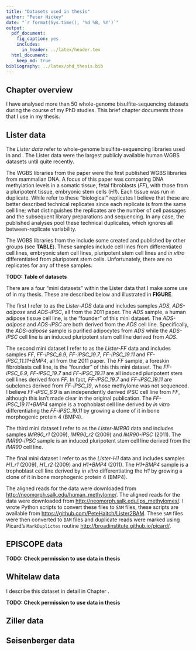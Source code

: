 ```yaml
---
title: "Datasets used in thesis"
author: "Peter Hickey"
date: "`r format(Sys.time(), '%d %B, %Y')`"
output:
  pdf_document:
    fig_caption: yes
    includes:
      in_header: ../latex/header.tex
  html_document:
    keep_md: true
bibliography: ../latex/phd_thesis.bib
---
```


## Chapter overview

I have analysed more than 50 whole-genome bisulfite-sequencing datasets during the course of my PhD studies. This brief chapter documents those that I use in my thesis.

## Lister data

The _Lister data_ refer to whole-genome bisulfite-sequencing libraries used in \cite{Lister:2009hy} and \cite{Lister:2011kg}. The Lister data were the largest publicly available human WGBS datasets until quite recently.

The WGBS libraries from the \cite{Lister:2009hy} paper were the first published WGBS libraries from mammalian DNA. A focus of this paper was comparing DNA methylation levels in a somatic tissue, fetal fibroblasts (_FF_), with those from a pluripotent tissue, embryonic stem cells (_H1_). Each tissue was run in duplicate. While \cite{Lister:2009hy} refer to these "biological" replicates I believe that these are better described technical replicates since each replicate is from the same cell line; what distinguishes the replicates are the number of cell passages and the subsequent library preparations and sequencing. In any case, the published analyses pool these technical duplicates, which ignores all between-replicate variability.

The WGBS libraries from the \cite{Lister:2011kg} include some created and published by other groups (see __TABLE__). These samples include cell lines from differentiated cell lines, embryonic stem cell lines, pluripotent stem cell lines and _in vitro_ differentiated from pluripotent stem cells. Unfortunately, there are no replicates for any of these samples.

__TODO: Table of datasets__

There are a four "mini datasets" within the Lister data that I make some use of in my thesis. These are described below and illustrated in __FIGURE__.

The first I refer to as the _Lister-ADS_ data and includes samples _ADS_, _ADS-adipose_ and _ADS-iPSC_, all from the 2011 paper. The _ADS_ sample, a human adipose tissue cell line, is the "founder" of this mini dataset. The _ADS-adipose_ and _ADS-iPSC_ are both derived from the _ADS_ cell line. Specifically, the _ADS-adipose_ sample is purified adipocytes from _ADS_ while the _ADS-iPSC_ cell line is an induced pluripotent stem cell line derived from _ADS_.

The second mini dataset I refer to as the _Lister-FF_ data and includes samples _FF_, _FF-iPSC\_6.9_, _FF-iPSC\_19.7_, _FF-iPSC\_19.11_ and _FF-iPSC\_11.11+BMP4_, all from the 2011 paper. The _FF_ sample, a foreskin fibroblasts cell line, is the "founder" of this this mini dataset. The _FF-iPSC\_6.9_, _FF-iPSC\_19.7_ and _FF-iPSC\_19.11_ are all induced pluripotent stem cell lines derived from _FF_. In fact, _FF-iPSC\_19.7_ and _FF-iPSC\_19.11_ are subclones derived from _FF-iPSC\_19_, whose methylome was not sequenced. I believe _FF-iPSC\_6.9_ is an independently derived iPSC cell line from _FF_, although this isn't made clear in the original publication. The _FF-iPSC\_19.11+BMP4_ sample is a trophoblast cell line derived by _in vitro_ differentiating the _FF-iPSC\_19.11_ by growing a clone of it in bone morphogenic protein 4 (BMP4).

The third mini dataset I refer to as the _Lister-IMR90_ data and includes samples _IMR90\_r1_ (2009), _IMR90\_r2_ (2009) and _IMR90-iPSC_ (2011). The _IMR90-iPSC_ sample is an induced pluripotent stem cell line derived from the _IMR90_ cell line.

The final mini dataset I refer to as the _Lister-H1_ data and includes samples _H1\_r1_ (2009), _H1\_r2_ (2009) and _H1+BMP4_ (2011). The _H1+BMP4_ sample is a trophoblast cell line derived by _in vitro_ differentiating the _H1_ by growing a clone of it in bone morphogenic protein 4 (BMP4).

The aligned reads for the \cite{Lister:2009hy} data were downloaded from [http://neomorph.salk.edu/human_methylome/](http://neomorph.salk.edu/human_methylome/). The aligned reads for the \cite{Lister:2011kg} data were downloaded from [http://neomorph.salk.edu/ips_methylomes/](http://neomorph.salk.edu/ips_methylomes/). I wrote Python scripts to convert these files to `SAM` files, these scripts are available from [https://github.com/PeteHaitch/Lister2BAM](https://github.com/PeteHaitch/Lister2BAM). These `SAM` files were then converted to `BAM` files and duplicate reads were marked using Picard's `MarkDuplictes` routine [http://broadinstitute.github.io/picard/](http://broadinstitute.github.io/picard/).

## EPISCOPE data

__TODO: Check permission to use data in thesis__

## Whitelaw data

I describe this dataset in detail in Chapter \ref{chap:avy}.

__TODO: Check permission to use data in thesis__

## Ziller data

## Seisenberger data
